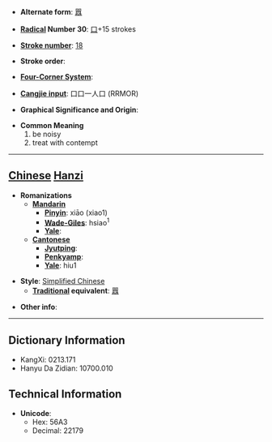 * '''Alternate form''': [[囂]]

* '''[[Wiktionary:Chinese radical index| Radical]] Number 30''': [[Wiktionary:Chinese radical index 口|口]]+15 strokes

* '''[[Wiktionary:Chinese total strokes index|Stroke number]]''': [[Wiktionary:Chinese total strokes index 18|18]]

* '''Stroke order''': 

* '''[[Wiktionary:Chinese four corner index|Four-Corner System]]''': 

* '''[[Wiktionary:Chinese Cangjie index|Cangjie input]]''': 口口一人口 (RRMOR)

* '''Graphical Significance and Origin''': 

* '''Common Meaning'''
*#be noisy
*# treat with contempt


----

== [[Chinese]] [[Hanzi]] ==

* '''Romanizations'''
** '''[[Mandarin]]'''
*** '''[[Pinyin]]''': xiāo (xiao1)
*** '''[[Wade-Giles]]''': hsiao<sup>1</sup>
*** '''[[Yale]]''': 
** '''[[Cantonese]]'''
*** '''[[Jyutping]]''':
*** '''[[Penkyamp]]''': 
*** '''[[Yale]]''': hiu1

* '''Style''': [[Simplified Chinese]] 
** '''[[Traditional Chinese|Traditional]] equivalent''': [[囂]]

* '''Other info''': 

----

== Dictionary Information ==

* KangXi: 0213.171
* Hanyu Da Zidian: 10700.010

== Technical Information ==

* '''Unicode''':
** Hex: 56A3
** Decimal: 22179